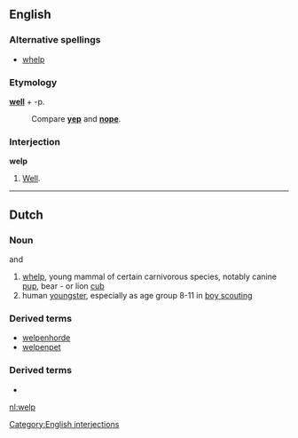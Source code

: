 ==English==

===Alternative spellings===
*[[whelp]]

===Etymology===
'''[[well]]''' + -p. 
:Compare '''[[yep]]''' and '''[[nope]]'''.

===Interjection===
'''welp'''

# {{slang}} [[well|Well]].

[[Category:English interjections]]

----

==Dutch==

===Noun===
{{nl-noun}} {{m}} and {{n}}

# [[whelp]], young mammal of certain carnivorous species, notably canine [[pup]], bear - or lion [[cub]]
# human [[youngster]], especially as age group 8-11 in [[boy scouting]]

===Derived terms===
* [[welpenhorde]]
* [[welpenpet]]

===Derived terms===
* {{R:Koenen}}

[[nl:welp]]
